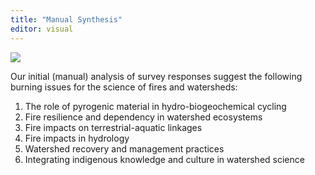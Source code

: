 ```yaml
---
title: "Manual Synthesis"
editor: visual
---
```


![](https://raw.githubusercontent.com/burning-issues/burn_iss_comm-assets/83f844809a2ad806420c6b20304cf6bd6378d5af/fires_burning_issues.png){fig-alt="Six burning issues in fire and watershed science" fig-align="center"}

Our initial (manual) analysis of survey responses suggest the following burning issues for the science of fires and watersheds:

1.  The role of pyrogenic material in hydro-biogeochemical cycling
2.  Fire resilience and dependency in watershed ecosystems
3.  Fire impacts on terrestrial-aquatic linkages
4.  Fire impacts in hydrology
5.  Watershed recovery and management practices
6.  Integrating indigenous knowledge and culture in watershed science
